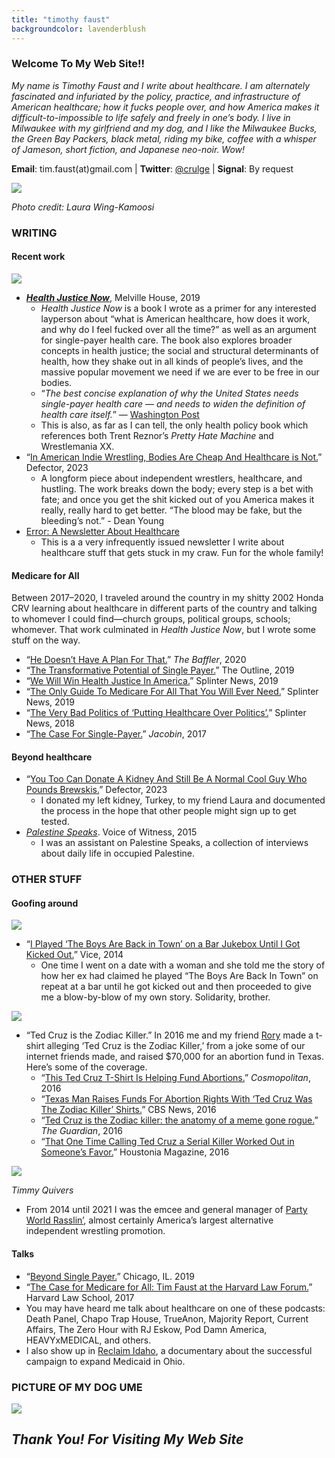 ```yaml
---
title: "timothy faust"
backgroundcolor: lavenderblush
---
```


### Welcome To My Web Site!!

*My name is Timothy Faust and I write about healthcare. I am alternately fascinated and infuriated by the policy, practice, and infrastructure of American healthcare; how it fucks people over, and how America makes it difficult-to-impossible to life safely and freely in one's body. I live in Milwaukee with my girlfriend and my dog, and I like the Milwaukee Bucks, the Green Bay Packers, black metal, riding my bike, coffee with a whisper of Jameson, short fiction, and Japanese neo-noir. Wow!*

**Email**: tim.faust(at)gmail.com | **Twitter**: [@crulge](https://www.twitter.com/crulge) | **Signal**: By request

![](old_headshot_crop.jpg){fig-alt="old_headshot"}


::: {.caption}
*Photo credit: Laura Wing-Kamoosi*
:::

### WRITING
#### Recent work

[![](hjnbook.png){fig-alt="hjnbook"}](https://www.healthjusticenow.com)

* ***[Health Justice Now](https://www.healthjusticenow.com/)***, Melville House, 2019 
	+ *Health Justice Now* is a book I wrote as a primer for any interested layperson about "what is American healthcare, how does it work, and why do I feel fucked over all the time?" as well as an argument for single-payer health care. The book also explores broader concepts in health justice; the social and structural determinants of health, how they shake out in all kinds of people's lives, and the massive popular movement we need if we are ever to be free in our bodies. 
	+ "*The best concise explanation of why the United States needs single-payer health care — and needs to widen the definition of health care itself.*" — [Washington Post](https://www.washingtonpost.com/opinions/2019/08/14/why-we-need-single-payer-health-care-health-justice/)
	+ This is also, as far as I can tell, the only health policy book which references both Trent Reznor's *Pretty Hate Machine* and Wrestlemania XX.

* “[In American Indie Wrestling, Bodies Are Cheap And Healthcare is Not.](https://defector.com/in-american-indie-wrestling-bodies-are-cheap-and-healthcare-is-not)” Defector, 2023
	+ A longform piece about independent wrestlers, healthcare, and hustling. The work breaks down the body; every step is a bet with fate; and once you get the shit kicked out of you America makes it really, really hard to get better. “The blood may be fake, but the bleeding’s not.” - Dean Young

* [Error: A Newsletter About Healthcare](https://buttondown.email/error)
	+ This is a a very infrequently issued newsletter I write about healthcare stuff that gets stuck in my craw. Fun for the whole family!

#### Medicare for All
Between 2017--2020, I traveled around the country in my shitty 2002 Honda CRV learning about healthcare in different parts of the country and talking to whomever I could find---church groups, political groups, schools; whomever. That work culminated in *Health Justice Now*, but I wrote some stuff on the way.

* “[He Doesn’t Have A Plan For That.](https://thebaffler.com/latest/he-doesnt-have-a-plan-for-that-faust)” *The Baffler*, 2020
* “[The Transformative Potential of Single Payer.](https://theoutline.com/post/7735/health-justice-now-excerpt-single-payer)” The Outline, 2019
* “[We Will Win Health Justice In America.](https://splinternews.com/we-will-win-health-justice-in-america-1837003733)” Splinter News, 2019
* “[The Only Guide To Medicare For All That You Will Ever Need.](https://splinternews.com/the-only-guide-to-medicare-for-all-that-you-will-ever-n-1832594853)” Splinter News, 2019
* “[The Very Bad Politics of 'Putting Healthcare Over Politics'.](https://splinternews.com/the-very-bad-politics-of-putting-healthcare-over-politi-1822806820)” Splinter News, 2018
* "[The Case For Single-Payer.](https://jacobin.com/2017/10/single-payer-medicare-for-all-bernie-sanders)" *Jacobin*, 2017


#### Beyond healthcare
* “[You Too Can Donate A Kidney And Still Be A Normal Cool Guy Who Pounds Brewskis.](https://defector.com/you-too-can-donate-a-kidney-and-still-be-a-normal-cool-guy-who-pounds-brewskis)” Defector, 2023
	+ I donated my left kidney, Turkey, to my friend Laura and documented the process in the hope that other people might sign up to get tested.
* [*Palestine Speaks*](https://voiceofwitness.org/oral-history-book-series/palestine-speaks-voices-from-the-west-bank-and-gaza/). Voice of Witness, 2015
	+ I was an assistant on Palestine Speaks, a collection of interviews about daily life in occupied Palestine.

### OTHER STUFF
#### Goofing around
[![](sottovoicetheboysareback.jpg){fig-alt="boys"}](https://www.vice.com/en/article/dpwa7w/i-played-the-boys-are-back-in-town-on-a-bar-jukebox-until-i-got-kicked-out-832)

* “[I Played 'The Boys Are Back in Town' on a Bar Jukebox Until I Got Kicked Out.](https://www.vice.com/en/article/dpwa7w/i-played-the-boys-are-back-in-town-on-a-bar-jukebox-until-i-got-kicked-out-832)” Vice, 2014
	+ One time I went on a date with a woman and she told me the story of how her ex had claimed he played “The Boys Are Back In Town” on repeat at a bar until he got kicked out and then proceeded to give me a blow-by-blow of my own story. Solidarity, brother.

![](tedcruz.webp){fig-alt="tedcruz"}


* “Ted Cruz is the Zodiac Killer.” In 2016 me and my friend [Rory](https://www.twitter.com/BoneJail) made a t-shirt alleging ‘Ted Cruz is the Zodiac Killer,’ from a joke some of our internet friends made, and raised $70,000 for an abortion fund in Texas. Here’s some of the coverage. 
	+ “[This Ted Cruz T-Shirt Is Helping Fund Abortions.](https://www.cosmopolitan.com/politics/news/a53952/ted-cruz-zodiac-killer-tshirts-abortion/)” *Cosmopolitan*, 2016
	+ “[Texas Man Raises Funds For Abortion Rights With 'Ted Cruz Was The Zodiac Killer' Shirts.](https://www.cbsnews.com/sanfrancisco/news/texas-man-sells-ted-cruz-was-the-zodiac-killer-shirts-for-abortion-rights-group/)” CBS News, 2016
	+ “[Ted Cruz is the Zodiac killer: the anatomy of a meme gone rogue.](https://www.theguardian.com/us-news/2016/mar/09/ted-cruz-zodiac-killer-meme)” *The Guardian*, 2016
	+ “[That One Time Calling Ted Cruz a Serial Killer Worked Out in Someone’s Favor.](https://www.houstoniamag.com/news-and-city-life/2016/03/t-shirts-designed-by-rice-grad-depict-ted-cruz-as-zodiac-killer-raise-70-000-for-abortion-advocacy)" Houstonia Magazine, 2016 

![](tq.jpg){fig-alt="tq"}

::: {.caption}
*Timmy Quivers*
:::

* From 2014 until 2021 I was the emcee and general manager of [Party World Rasslin’](https://www.youtube.com/watch?v=EZ6yOmA1ue0&list=PLA8pdHjNHe2zgH6mEnr9PXMCha6KmA9X3&index=19), almost certainly America’s largest alternative independent wrestling promotion.

#### Talks
* “[Beyond Single Payer.](https://www.youtube.com/watch?v=yeLxQ8vpIlg)” Chicago, IL. 2019
* “[The Case for Medicare for All: Tim Faust at the Harvard Law Forum.](https://www.youtube.com/watch?v=yQAVBqm6cx0)” Harvard Law School, 2017
* You may have heard me talk about healthcare on one of these podcasts: Death Panel, Chapo Trap House, TrueAnon, Majority Report, Current Affairs, The Zero Hour with RJ Eskow, Pod Damn America, HEAVYxMEDICAL, and others.
* I also show up in [Reclaim Idaho](https://www.reclaimidahofilm.com/), a documentary about the successful campaign to expand Medicaid in Ohio.


### PICTURE OF MY DOG UME
![](ume_orange_blanket.jpg){fig-alt="ume"}


## ***Thank You! For Visiting My Web Site***
